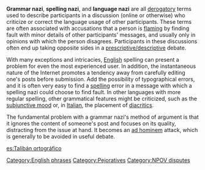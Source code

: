'''Grammar nazi''', '''spelling nazi''', and '''language nazi''' are all [[derogatory]] terms used to describe participants in a discussion (online or otherwise) who criticize or correct the language usage of other participants. These terms are often associated with accusations that a person is [[flaming]] by finding fault with minor details of other participants' messages, and usually only in opinions with which the person disagrees. Participants in these discussions often end up taking opposite sides in a [[Prescription and description| prescriptive/descriptive]] debate.

With many exceptions and intricacies, [[English language|English]] spelling can present a problem for even the most experienced user.  In addition, the instantaneous nature of the Internet promotes a tendency away from carefully editing one's posts before submission.  Add the possibility of typographical errors, and it is often very easy to find a [[spelling]] error in a message with which a spelling nazi could choose to find fault.  In other languages with more regular spelling, other grammatical features might be criticized, such as the [[subjunctive mood]] or, in [[Italian language|Italian]], the placement of [[diacritic|diacritics]].

The fundamental problem with a grammar nazi's method of argument is that it ignores the content of someone's post and focuses on its quality, distracting from the issue at hand.  It becomes an [[ad hominem]] attack, which is generally to be avoided in useful debate.

[[es:Talibán ortográfico]]

[[Category:English phrases]]
[[Category:Pejoratives]]
[[Category:NPOV disputes]]